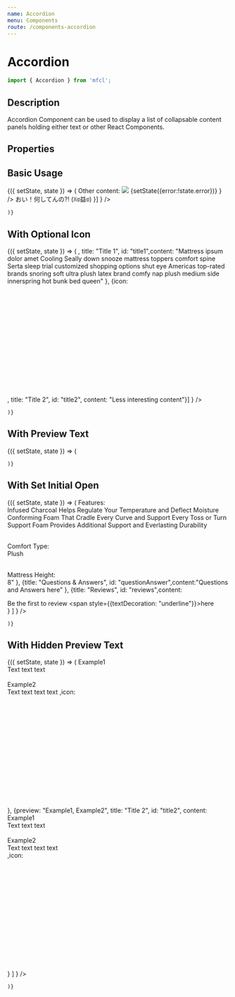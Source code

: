 ```yaml
---
name: Accordion
menu: Components
route: /components-accordion
---
```



# Accordion

```javascript
import { Accordion } from 'mfcl';
```

## Description
Accordion Component can be used to display a list of collapsable content panels holding either text or other React Components.

## Properties

<Props of={Accordion} />

## Basic Usage

<Playground>
  <Component initialState={{error: false}}>
    {({ setState, state }) => (
      <Accordion
          items={
            [{title: "Example title", id: "example_title", content: "Mattress ipsum dolor amet Cooling Seally down snooze mattress toppers comfort spine Serta sleep trial customized shopping options shut eye Americas top-rated brands snoring soft ultra plush latex brand comfy nap plush medium side innerspring hot bunk bed queen"
           },
            {title: "Another Title", id: "another_title", content: <div style={{padding:"20px"}}>Other content: <span style={{display: "inline-block", paddingLeft:"15px"}}> <img style={{height: "500px"}} src="https://i.guim.co.uk/img/media/20098ae982d6b3ba4d70ede3ef9b8f79ab1205ce/0_0_969_1005/master/969.jpg?width=620&quality=85&auto=format&fit=max&s=2a2baf6cf8f918ef763bb105f98f4cc0" /> <Checkbox title="Don't click" handleClick={ () => {setState({error:!state.error})} } />  </span>
            <Alert color="error" isOpen={state.error}>おい！何してんの?! (ꐦಠ益ಠ)</Alert>
      </div>
      }]
            }
      />
      
    )}
  </Component>
</Playground>

## With Optional Icon

<Playground>
  <Component initialState={{}}>
    {({ setState, state }) => (
      <Accordion
          items={
            [{icon:     <svg width={32} height={32} viewBox="0 0 50 22" >
      <defs>
        <path
          id="firm_path_a"
          d="M1.04.04h47.84c.574 0 1.04.466 1.04 1.04 0 .574-.466 1.04-1.04 1.04H1.04C.466 2.12 0 1.654 0 1.08 0 .506.466.04 1.04.04zM48.88 4.2H1.04C.466 4.2 0 4.666 0 5.24v10.4c0 .574.466 1.04 1.04 1.04h1.04v4.16c0 .574.466 1.04 1.04 1.04.574 0 1.04-.466 1.04-1.04v-4.16h41.6v4.16c0 .574.466 1.04 1.04 1.04.574 0 1.04-.466 1.04-1.04v-4.16h1.04c.574 0 1.04-.466 1.04-1.04V5.24c0-.574-.466-1.04-1.04-1.04zM2.08 14.6V6.28h45.76v8.32H2.08z"
        />
      </defs>
      <g fill="none" fillRule="evenodd">
        <mask id="firm_path_b" fill="#fff">
          <use xlinkHref="#firm_path_a" />
        </mask>
        <g fill={'#000'} mask="url(#firm_path_b)">
          <path d="M0 0H62.4V62.4H0z" transform="translate(-6.24 -21.8)" />
        </g>
      </g>
    </svg>, title: "Title 1", id: "title1",content: "Mattress ipsum dolor amet Cooling Seally down snooze mattress toppers comfort spine Serta sleep trial customized shopping options shut eye Americas top-rated brands snoring soft ultra plush latex brand comfy nap plush medium side innerspring hot bunk bed queen"
           },
            {icon:    <svg width={32} height={32} viewBox="0 0 50 25">
      <defs>
        <path
          id="plush_path_a"
          d="M56.98 31.042c-2.136-.04-4.259.335-6.25 1.104-1.828.7-3.775 1.032-5.73.979-1.939.026-3.864-.328-5.667-1.042-1.992-.769-4.115-1.144-6.25-1.104-2.135-.04-4.258.334-6.25 1.104-1.8.69-3.718 1.023-5.645.98-.576 0-1.042.466-1.042 1.041s.466 1.042 1.041 1.042c2.135.036 4.257-.34 6.25-1.104 1.793-.694 3.704-1.027 5.625-.98 1.95-.007 3.883.368 5.688 1.105 1.992.77 4.115 1.145 6.25 1.104 2.135.04 4.258-.335 6.25-1.104 1.807-.692 3.732-1.024 5.667-.98 1.927-.043 3.845.29 5.645.98 1.994.765 4.116 1.14 6.25 1.104.576 0 1.042-.467 1.042-1.042s-.466-1.041-1.041-1.041c-1.887-.016-3.754-.39-5.5-1.105-2.024-.754-4.175-1.108-6.334-1.041zm11.978 6.25H21.042c-.576 0-1.042.466-1.042 1.041V48.75c0 .575.466 1.042 1.042 1.042h1.041v4.166c0 .576.467 1.042 1.042 1.042s1.042-.466 1.042-1.042v-4.166h41.666v4.166c0 .576.467 1.042 1.042 1.042s1.042-.466 1.042-1.042v-4.166h1.041c.576 0 1.042-.467 1.042-1.042V38.333c0-.575-.466-1.041-1.042-1.041zM22.083 47.708v-8.333h45.834v8.333H22.083z"
        />
      </defs>
      <g fill="none" fillRule="evenodd" transform="translate(-20 -30)">
        <use fill={'#000'} fillRule="nonzero" xlinkHref="#plush_path_a" />
      </g>
    </svg>, title: "Title 2", id: "title2", content: "Less interesting content"}]
            }
      />
      
    )}
  </Component>
</Playground>


## With Preview Text

<Playground>
  <Component initialState={{}}>
    {({ setState, state }) => (
      <Accordion
          items={
            [{preview: "title 1 Description", title: "Title 1", id: "title1", content: "Mattress ipsum dolor amet Cooling Seally down snooze mattress toppers comfort spine Serta sleep trial customized shopping options shut eye Americas top-rated brands snoring soft ultra plush latex brand comfy nap plush medium side innerspring hot bunk bed queen"
           },
            {preview: "more description", title: "Title 2", id: "title2", content: "Less interesting content"}]
            }
      />
      
    )}
  </Component>
</Playground>


## With Set Initial Open

<Playground>
  <Component initialState={{}}>
    {({ setState, state }) => (
      <Accordion
          items={
            [
              {initialOpen: true, title: "Product Description", id: "productDescription", content: <div>Features:<br/>
Infused Charcoal Helps Regulate Your Temperature and Deflect Moisture
Conforming Foam That Cradle Every Curve and Support Every Toss or Turn
Support Foam Provides Additional Support and Everlasting Durability<br/><br/>
 
Comfort Type:<br/>
Plush<br/><br/>
 
Mattress Height:<br/>
8"</div>
            },
             {title: "Questions & Answers", id: "questionAnswer",content:"Questions and Answers here" },
             {title: "Reviews", id: "reviews",content: <div>Be the first to review <span style={{textDecoration: "underline"}}>here</span> </div>}
            ]
            }
      />
      
    )}
  </Component>
</Playground>


## With Hidden Preview Text

<Playground>
  <Component initialState={{}}>
    {({ setState, state }) => (
      <Accordion
          hidePreview={true}
          items={
            [{preview: "Example1, Example2", title: "Title 1", id: "title1", content: <div>Example1<br/>Text text text<br/><br/>Example2<br/>Text text text text</div> ,icon:    <svg width={32} height={32} viewBox="0 0 50 25">
      <defs>
        <path
          id="plush_path_a"
          d="M56.98 31.042c-2.136-.04-4.259.335-6.25 1.104-1.828.7-3.775 1.032-5.73.979-1.939.026-3.864-.328-5.667-1.042-1.992-.769-4.115-1.144-6.25-1.104-2.135-.04-4.258.334-6.25 1.104-1.8.69-3.718 1.023-5.645.98-.576 0-1.042.466-1.042 1.041s.466 1.042 1.041 1.042c2.135.036 4.257-.34 6.25-1.104 1.793-.694 3.704-1.027 5.625-.98 1.95-.007 3.883.368 5.688 1.105 1.992.77 4.115 1.145 6.25 1.104 2.135.04 4.258-.335 6.25-1.104 1.807-.692 3.732-1.024 5.667-.98 1.927-.043 3.845.29 5.645.98 1.994.765 4.116 1.14 6.25 1.104.576 0 1.042-.467 1.042-1.042s-.466-1.041-1.041-1.041c-1.887-.016-3.754-.39-5.5-1.105-2.024-.754-4.175-1.108-6.334-1.041zm11.978 6.25H21.042c-.576 0-1.042.466-1.042 1.041V48.75c0 .575.466 1.042 1.042 1.042h1.041v4.166c0 .576.467 1.042 1.042 1.042s1.042-.466 1.042-1.042v-4.166h41.666v4.166c0 .576.467 1.042 1.042 1.042s1.042-.466 1.042-1.042v-4.166h1.041c.576 0 1.042-.467 1.042-1.042V38.333c0-.575-.466-1.041-1.042-1.041zM22.083 47.708v-8.333h45.834v8.333H22.083z"
        />
      </defs>
      <g fill="none" fillRule="evenodd" transform="translate(-20 -30)">
        <use fill={'#000'} fillRule="nonzero" xlinkHref="#plush_path_a" />
      </g>
    </svg>
           },
            {preview: "Example1, Example2", title: "Title 2", id: "title2", content: <div>Example1<br/>Text text text<br/><br/>Example2<br/>Text text text text</div> ,icon:    <svg width={32} height={32} viewBox="0 0 50 25">
      <defs>
        <path
          id="plush_path_a"
          d="M56.98 31.042c-2.136-.04-4.259.335-6.25 1.104-1.828.7-3.775 1.032-5.73.979-1.939.026-3.864-.328-5.667-1.042-1.992-.769-4.115-1.144-6.25-1.104-2.135-.04-4.258.334-6.25 1.104-1.8.69-3.718 1.023-5.645.98-.576 0-1.042.466-1.042 1.041s.466 1.042 1.041 1.042c2.135.036 4.257-.34 6.25-1.104 1.793-.694 3.704-1.027 5.625-.98 1.95-.007 3.883.368 5.688 1.105 1.992.77 4.115 1.145 6.25 1.104 2.135.04 4.258-.335 6.25-1.104 1.807-.692 3.732-1.024 5.667-.98 1.927-.043 3.845.29 5.645.98 1.994.765 4.116 1.14 6.25 1.104.576 0 1.042-.467 1.042-1.042s-.466-1.041-1.041-1.041c-1.887-.016-3.754-.39-5.5-1.105-2.024-.754-4.175-1.108-6.334-1.041zm11.978 6.25H21.042c-.576 0-1.042.466-1.042 1.041V48.75c0 .575.466 1.042 1.042 1.042h1.041v4.166c0 .576.467 1.042 1.042 1.042s1.042-.466 1.042-1.042v-4.166h41.666v4.166c0 .576.467 1.042 1.042 1.042s1.042-.466 1.042-1.042v-4.166h1.041c.576 0 1.042-.467 1.042-1.042V38.333c0-.575-.466-1.041-1.042-1.041zM22.083 47.708v-8.333h45.834v8.333H22.083z"
        />
      </defs>
      <g fill="none" fillRule="evenodd" transform="translate(-20 -30)">
        <use fill={'#000'} fillRule="nonzero" xlinkHref="#plush_path_a" />
      </g>
    </svg>
           }
            ]
            }
      />
      
    )}
  </Component>
</Playground>